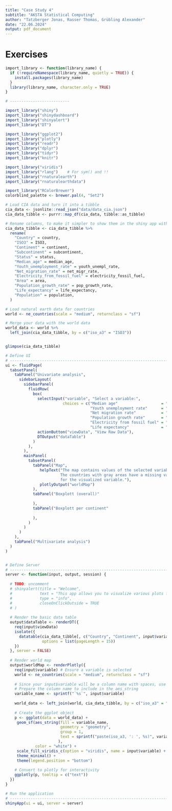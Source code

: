 ---
title: "Case Study 4"
subtitle: "AKSTA Statistical Computing"
author: "Tatzberger Jonas, Rasser Thomas, Grübling Alexander"
date: "22.06.2024"
output: pdf_document
---

# Exercises

```{r import_libraries, message=FALSE, warning=FALSE, include=FALSE, echo=FALSE}

import_library <- function(library_name) {
  if (!requireNamespace(library_name, quietly = TRUE)) {
    install.packages(library_name)
  }
  library(library_name, character.only = TRUE)
}

# --------------------------

import_library("shiny")
import_library("shinydashboard")
import_library("shinyalert")
import_library("DT")

import_library("ggplot2")
import_library("plotly")
import_library("readr")
import_library("dplyr")
import_library("tidyr")
import_library("knitr")

import_library("viridis")
import_library("rlang")    # For sym() and !! 
import_library("rnaturalearth")
import_library("rnaturalearthdata")

import_library("RColorBrewer")
colorblind_palette <- brewer.pal(4, "Set2")

```

```{r}

# Load CIA data and turn it into a tibble
cia_data <- jsonlite::read_json("data/data_cia.json")
cia_data_tibble <- purrr::map_df(cia_data, tibble::as_tibble)

# Rename columns, to make it simpler to show them in the shiny app without parsing
cia_data_tibble <- cia_data_tibble %>%
  rename(
    "Country" = country,
    "ISO3" = ISO3,
    "Continent" = continent,
    "Subcontinent" = subcontinent,
    "Status" = status,
    "Median_age" = median_age,
    "Youth_unemployment_rate" = youth_unempl_rate,
    "Net_migration_rate" = net_migr_rate,
    "Electricity_from_fossil_fuel" = electricity_fossil_fuel,
    "Area" = area,
    "Population_growth_rate" = pop_growth_rate,
    "Life_expectancy" = life_expectancy,
    "Population" = population,
  )

# Load natural earth data for countries
world <- ne_countries(scale = "medium", returnclass = "sf")

# Merge your data with the world data
world_data <- world %>%
  left_join(cia_data_tibble, by = c("iso_a3" = "ISO3"))


glimpse(cia_data_tibble)

```

```{r }

# Define UI
# ---------------------------------------------------------------------------
ui <- fluidPage(
  tabsetPanel(
    tabPanel("Univariate analysis",
      sidebarLayout(
        sidebarPanel(
          fluidRow(
            box(
              selectInput("variable", "Select a variable:",
                         choices = c("Median age"                   = "Median_age",
                                     "Youth unemployment rate"      = "Youth_unemployment_rate",
                                     "Net migration rate"           = "Net_migration_rate",
                                     "Population growth rate"       = "Population_growth_rate",
                                     "Electricity from fossil fuel" = "Electricity_from_fossil_fuel",
                                     "Life expectancy"              = "Life_expectancy")),
              actionButton("viewData", "View Raw Data"),
              DTOutput("dataTable")
            )
          ),
        ),
        mainPanel(
          tabsetPanel(
            tabPanel("Map",
               helpText("The map contains values of the selected variables. 
                        The countries with gray areas have a missing value 
                        for the visualized variable."),
               plotlyOutput("worldMap")
            ),
            tabPanel("Boxplott (overall)"
              
            ),
            tabPanel("Boxplott per continent"
              
            ),
          )
        )
      )
    ),
    tabPanel("Multivariate analysis")
  )
)


# Define Server
# ---------------------------------------------------------------------------
server <- function(input, output, session) {
  
  # TODO: uncomment
  # shinyalert(title = "Welcome", 
  #            text = "This app allows you to visualize various plots from the cia database", 
  #            type = "info", 
  #            closeOnClickOutside = TRUE
  # )
  
  # Render the basic data table
  output$dataTable <- renderDT({
    req(input$viewData)
    isolate({
      datatable(cia_data_tibble[, c("Country", "Continent", input$variable)], 
                options = list(pageLength = 15))
    })
  }, server = FALSE)
  
  # Render world map
  output$worldMap <- renderPlotly({
    req(input$variable) # Ensure a variable is selected
    world <- ne_countries(scale = "medium", returnclass = "sf")
    
    # Since your input$variable will be a column name with spaces, use backticks around it
    # Prepare the column name to include in the aes_string
    variable_name <- sprintf("`%s`", input$variable)
    
    world_data <- left_join(world, cia_data_tibble, by = c("iso_a3" = "ISO3"))
    
    # Create the ggplot object
    p <- ggplot(data = world_data) +
     geom_sf(aes_string(fill = variable_name, 
                        geometry = "geometry",
                        group = 1,
                        text = sprintf("paste(iso_a3, ': ', %s)", variable_name)
                       ), 
             color = "white") +
     scale_fill_viridis_c(option = "viridis", name = input$variable) +
     theme_minimal() +
     theme(legend.position = "bottom")
    
    # Convert to plotly for interactivity
    ggplotly(p, tooltip = c("text"))
  })
}

# Run the application
# ---------------------------------------------------------------------------
shinyApp(ui = ui, server = server)

```

</div>

</pre>
